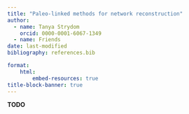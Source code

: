 ```yaml
---
title: "Paleo-linked methods for network reconstruction"
author:
  - name: Tanya Strydom
    orcid: 0000-0001-6067-1349
  - name: Friends
date: last-modified
bibliography: references.bib

format:
    html:
        embed-resources: true
title-block-banner: true
---
```


**TODO**